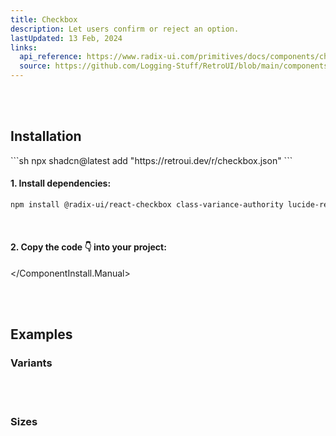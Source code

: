 ```yaml
---
title: Checkbox
description: Let users confirm or reject an option.
lastUpdated: 13 Feb, 2024
links:
  api_reference: https://www.radix-ui.com/primitives/docs/components/checkbox#api-reference
  source: https://github.com/Logging-Stuff/RetroUI/blob/main/components/retroui/Checkbox.tsx
---
```


<ComponentShowcase name="checkbox-style-default" />
<br />
<br />

## Installation

<ComponentInstall>
  <ComponentInstall.Cli>
    ```sh
npx shadcn@latest add "https://retroui.dev/r/checkbox.json"
    ```
  </ComponentInstall.Cli>
  <ComponentInstall.Manual>
  
#### 1. Install dependencies:

```sh
npm install @radix-ui/react-checkbox class-variance-authority lucide-react
```

<br />

#### 2. Copy the code 👇 into your project:

<ComponentSource name="checkbox" />

  </ComponentInstall.Manual>
</ComponentInstall>

<br />
<br />

## Examples

### Variants

<ComponentShowcase name="checkbox-style-variants" />
<br />
<br />

### Sizes

<ComponentShowcase name="checkbox-style-sizes" />
